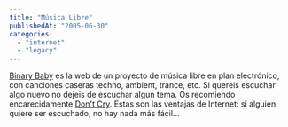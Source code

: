 ```yaml
---
title: "Música Libre"
publishedAt: "2005-06-30"
categories: 
  - "internet"
  - "legacy"
---
```


[Binary Baby](http://www.binarybaby.co.uk/home.asp) es la web de un proyecto de música libre en plan electrónico, con canciones caseras techno, ambient, trance, etc. Si quereis escuchar algo nuevo no dejeis de escuchar algun tema. Os recomiendo encarecidamente [Don't Cry](http://www.binarybaby.co.uk/tunes/dont_cry.mp3). Estas son las ventajas de Internet: si alguien quiere ser escuchado, no hay nada más fácil...
